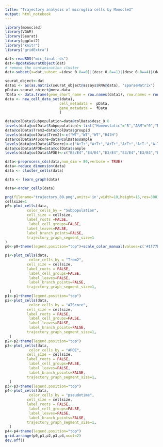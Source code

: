 ---
title: "Trajectory analysis of microglia cells by Monocle3"
output: html_notebook
---

```{r}
library(monocle3)
library(VGAM)
library(Seurat)
library(ggplot2)
library("knitr")
library("gridExtra")
```


```{r}
dat<-readRDS("mic_final.rds")
dat<-UpdateSeuratObject(dat)
# remove the contamination cluster
dat<-subset(x=dat,subset =(desc_0.8==0)|(desc_0.8==1)|(desc_0.8==4)|(desc_0.8==5))

```


```{r}
seurat_object<-dat
data1 <- as(as.matrix(seurat_object@assays$RNA@data), 'sparseMatrix')
pData<-seurat_object@meta.data
fData <- data.frame(gene_short_name = row.names(data1), row.names = row.names(data1))
data <- new_cell_data_set(data1,
                         cell_metadata =  pData,
                         gene_metadata =  fData
                         )
```

```{r}
data@colData$Subpopulation=data@colData$desc_0.8
levels(data@colData$Subpopulation)<-list("Homeostatic"="5","ARM"="0","Motile"="1","Dystrophic"="4")
data@colData$Trem2=data@colData$groupid
levels(data@colData$Trem2)<-c("WT","WT","WT","R47H")
data@colData$ATScore=data@colData$sample
levels(data@colData$ATScore)<-c("A+T+","A+T+","A+T+","A+T+","A+T-","A-T-","A-T-","A+T-","A+T-","A+T+","A+T-","A+T+","A+T+","A+T+","A+T-")
data@colData$APOE=data@colData$sample
levels(data@colData$APOE)<-c("E3/E4","E4/E4","E3/E4","E3/E4","E3/E4","E3/E3","E3/E3","E3/E4","E3/E4","E3/E3","E3/E3","E4/E4","E3/E4","E3/E3","E3/E4")

```


```{r}

data<-preprocess_cds(data,num_dim = 80,verbose = TRUE)
data<-reduce_dimension(data)
data <- cluster_cells(data)
```
```{r}

data <- learn_graph(data)
```

```{r}
data<-order_cells(data)
```

```{r}
png(filename="trajectory_80.png",units='in',width=10,height=15,res=300)
cellsize=1
p0<-plot_cells(data, 
          color_cells_by = "Subpopulation", 
          cell_size = cellsize,
          label_roots =FALSE,
           label_cell_groups=FALSE,
          label_leaves=FALSE,
          label_branch_points=FALSE,
          trajectory_graph_segment_size=1
)
p0<-p0+theme(legend.position="top")+scale_color_manual(values=c('#1f77b4','#279e68','#ff7f0e','#d62728'))

p1<-plot_cells(data,
           color_cells_by = "Trem2", 
          cell_size = cellsize,
          label_roots = FALSE,
           label_cell_groups=FALSE, 
           label_leaves=FALSE,
           label_branch_points=FALSE,
          trajectory_graph_segment_size=1,
  )
p1<-p1+theme(legend.position="top")
p2<-plot_cells(data,
           color_cells_by = "ATScore", 
          cell_size = cellsize,
          label_roots = FALSE,
           label_cell_groups=FALSE, 
           label_leaves=FALSE,
           label_branch_points=FALSE,
          trajectory_graph_segment_size=1,
  )
p2<-p2+theme(legend.position="top")
p3<-plot_cells(data,
           color_cells_by = "APOE", 
          cell_size = cellsize,
          label_roots = FALSE,
           label_cell_groups=FALSE, 
           label_leaves=FALSE,
           label_branch_points=FALSE,
          trajectory_graph_segment_size=1,
  )
p3<-p3+theme(legend.position="top")
p4<-plot_cells(data,
           color_cells_by = "pseudotime", 
          cell_size = cellsize,
          label_roots = FALSE,
           label_cell_groups=FALSE, 
           label_leaves=FALSE,
           label_branch_points=FALSE,
          trajectory_graph_segment_size=1,
  )
p4<-p4+theme(legend.position="top")
grid.arrange(p0,p1,p2,p3,p4,ncol=2)
dev.off()
```


